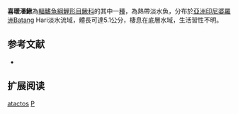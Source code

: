{{Speciesbox 
| taxon = Pangio atactos
| status = NE
| status_system = IUCN3.1
| authority =  [[Tan|Tan]] & [[Kottelat|Kottelat]], 2009
| synonyms = 
}}
'''喜暖潘鰍'''為[[輻鰭魚綱|輻鰭魚綱]][[鯉形目|鯉形目]][[鰍科|鰍科]]的其中一[[種|種]]，為熱帶淡水魚，分布於[[亞洲|亞洲]][[印尼|印尼]][[婆羅洲|婆羅洲]]Batang Hari淡水流域，體長可達5.1公分，棲息在底層水域，生活習性不明。

== 参考文献 ==
{{refbegin}}
*{{FishBase_species|genus=Pangio|species=atactos |year=2014|month=2}}
{{refend}}

== 扩展阅读 ==
{{refbegin}}
{{wikispecies-inline|Pangio atactos|喜暖潘鰍}}
{{refend}}
{{Taxonbar|from=Q6408926}}

[[Category:潘鰍屬|atactos]]
[[Category:2009年描述的魚類|P]]

{{魚類小作品}}